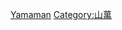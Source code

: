 {{鐵道路線|　
| 模板名稱 = 有加利丘線
| 名稱 = {{link-ja|山萬|山万}} [[有加利丘線]]
| 代表色  = #2f9d66
| 背景顏色 = #FFFFFF 
| 車站列表 = [[有加利丘站|有加利丘]] → [[地區中心站|地區中心]] → [[公園站 (日本)|公園]] → [[女子大站|女子大]] → [[中學校站|中學校]] → [[井野站 (千葉縣)|井野]] → [[公園站 (日本)|公園]] → [[地區中心站|地區中心]] → [[有加利丘站|有加利丘]]
|}}<noinclude>
[[Category:日本鐵路路線模板|Yamaman]]
[[Category:山萬]]
</noinclude>